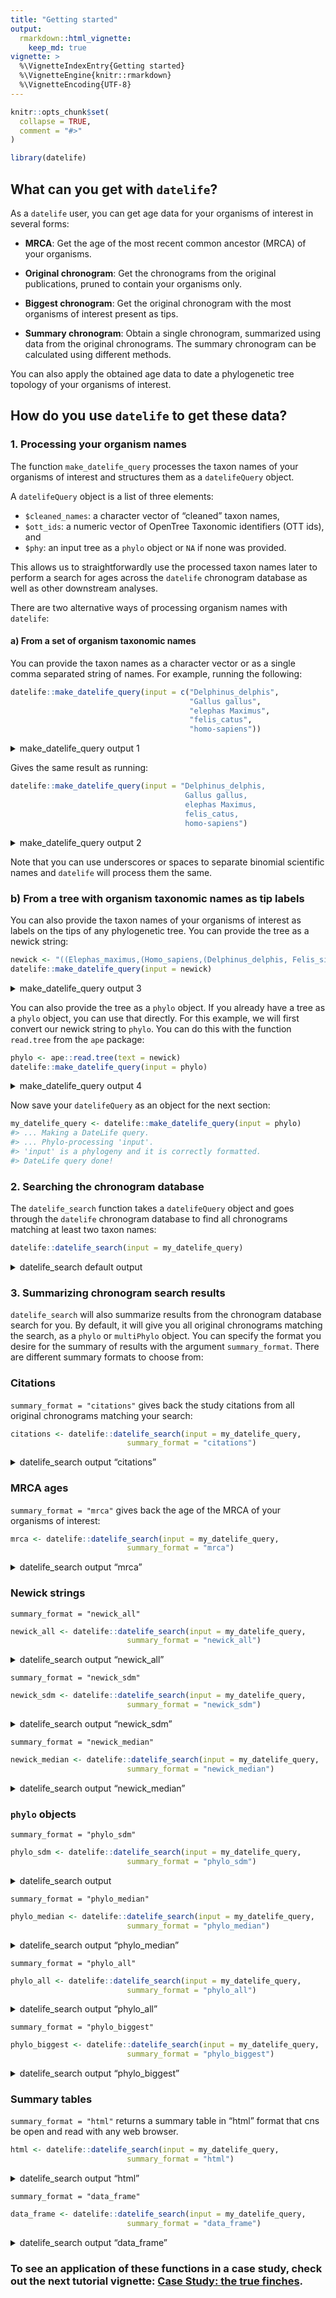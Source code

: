 ```yaml
---
title: "Getting started"
output:
  rmarkdown::html_vignette:
    keep_md: true
vignette: >
  %\VignetteIndexEntry{Getting started}
  %\VignetteEngine{knitr::rmarkdown}
  %\VignetteEncoding{UTF-8}
---
```


```r
knitr::opts_chunk$set(
  collapse = TRUE,
  comment = "#>"
)
```

```r
library(datelife)
```

## What can you get with `datelife`?

As a `datelife` user, you can get age data for your organisms of interest in several forms:

- **MRCA**: Get the age of the most recent common ancestor (MRCA) of your organisms.

- **Original chronogram**: Get the chronograms from the original publications, pruned to contain your organisms only.

- **Biggest chronogram**: Get the original chronogram with the most organisms of interest present as tips.

- **Summary chronogram**: Obtain a single chronogram, summarized using data from the original chronograms. The summary chronogram can be calculated using different methods.

You can also apply the obtained age data to date a phylogenetic tree topology of your organisms of interest.

## How do you use `datelife` to get these data?

### 1. Processing your organism names

The function `make_datelife_query` processes the taxon names of your organisms of interest and structures them as a `datelifeQuery` object.

A `datelifeQuery` object is a list of three elements:

- `$cleaned_names`: a character vector of "cleaned" taxon names,
- `$ott_ids`: a numeric vector of OpenTree Taxonomic identifiers (OTT ids), and
- `$phy`: an input tree as a `phylo` object or `NA` if none was provided.

This allows us to straightforwardly use the processed taxon names later to perform a search for ages across the `datelife` chronogram database as well as other downstream analyses.

There are two alternative ways of processing organism names with `datelife`:

#### a) From a set of organism taxonomic names
You can provide the taxon names as a character vector or as a single comma separated string of names.
For example, running the following:

```r
datelife::make_datelife_query(input = c("Delphinus_delphis",
                                        "Gallus gallus",
                                        "elephas Maximus",
                                        "felis_catus",
                                        "homo-sapiens"))
```
<details>
<summary>make_datelife_query output 1</summary>
```r
#> ... Making a DateLife query.
#> ... Phylo-processing 'input'.
#> 'input' is not a phylogeny.
#> DateLife query done!
#> $cleaned_names
#> [1] "Delphinus delphis" "Gallus gallus"     "elephas Maximus"
#> [4] "felis catus"
#>
#> $ott_ids
#> NULL
#>
#> $phy
#> [1] NA
#>
#> attr(,"class")
#> [1] "datelifeQuery"
```
</details>

Gives the same result as running:

```r
datelife::make_datelife_query(input = "Delphinus_delphis,
                                       Gallus gallus,
                                       elephas Maximus,
                                       felis_catus,
                                       homo-sapiens")
```
<details>
<summary>make_datelife_query output 2</summary>
```r
#> ... Making a DateLife query.
#> ... Phylo-processing 'input'.
#> 'input' is not a phylogeny.
#> DateLife query done!
#> $cleaned_names
#> [1] "Delphinus delphis" "Gallus gallus"     "elephas Maximus"
#> [4] "felis catus"
#>
#> $ott_ids
#> NULL
#>
#> $phy
#> [1] NA
#>
#> attr(,"class")
#> [1] "datelifeQuery"
```
</details>


Note that you can use underscores or spaces to separate binomial scientific names and `datelife` will process them the same.

### b) From a tree with organism taxonomic names as tip labels

You can also provide the taxon names of your organisms of interest as labels on the tips of any phylogenetic tree.
You can provide the tree as a newick string:

```r
newick <- "((Elephas_maximus,(Homo_sapiens,(Delphinus_delphis, Felis_silvestris))), Gallus_gallus);"
datelife::make_datelife_query(input = newick)
```
<details>
<summary>make_datelife_query output 3</summary>
```r
#> ... Making a DateLife query.
#> ... Phylo-processing 'input'.
#> 'input' is a phylogeny and it is correcly formatted.
#> DateLife query done!
#> $cleaned_names
#> [1] "Elephas maximus"   "Delphinus delphis" " Felis silvestris"
#> [4] " Gallus gallus"
#>
#> $ott_ids
#> NULL
#>
#> $phy
#>
#> Phylogenetic tree with 4 tips and 3 internal nodes.
#>
#> Tip labels:
#>   Elephas_maximus, Delphinus_delphis, _Felis_silvestris, _Gallus_gallus
#>
#> Rooted; no branch lengths.
#>
#> attr(,"class")
#> [1] "datelifeQuery"
```
</details>

You can also provide the tree as a `phylo` object. If you already have a tree as a `phylo` object, you can use that directly. For this example, we will first convert our newick string to `phylo`. You can do this with the function `read.tree` from the `ape` package:

```r
phylo <- ape::read.tree(text = newick)
datelife::make_datelife_query(input = phylo)
```
<details>
<summary>make_datelife_query output 4</summary>
```r
#> ... Making a DateLife query.
#> ... Phylo-processing 'input'.
#> 'input' is a phylogeny and it is correcly formatted.
#> DateLife query done!
#> $cleaned_names
#> [1] "Elephas maximus"   "Delphinus delphis" "Felis silvestris"
#> [4] "Gallus gallus"
#>
#> $ott_ids
#> NULL
#>
#> $phy
#>
#> Phylogenetic tree with 4 tips and 3 internal nodes.
#>
#> Tip labels:
#>   Elephas_maximus, Delphinus_delphis, Felis_silvestris, Gallus_gallus
#>
#> Rooted; no branch lengths.
#>
#> attr(,"class")
#> [1] "datelifeQuery"
```
</details>

Now save your `datelifeQuery` as an object for the next section:

```r
my_datelife_query <- datelife::make_datelife_query(input = phylo)
#> ... Making a DateLife query.
#> ... Phylo-processing 'input'.
#> 'input' is a phylogeny and it is correctly formatted.
#> DateLife query done!
```

### 2. Searching the chronogram database

The `datelife_search` function takes a `datelifeQuery` object and goes through the `datelife` chronogram database to find all chronograms matching at least two taxon names:

```r
datelife::datelife_search(input = my_datelife_query)
```
<details>
<summary>datelife_search default output</summary>
```r
#> ... Running a DateLife search.
#> ... Getting a DateLife result.
#> DateLife result obtained!
#> Source chronograms from:
#> 1: Bininda-Emonds, Olaf R. P., Marcel Cardillo, Kate E. Jones, Ross D. E. MacPhee, Robin M. D. Beck, Richard Grenyer, Samantha A. Price, Rutger A. Vos, John L. Gittleman, Andy Purvis. 2007. The delayed rise of present-day mammals. Nature 446 (7135): 507-512
#> 2: Bininda-Emonds, Olaf R. P., Marcel Cardillo, Kate E. Jones, Ross D. E. MacPhee, Robin M. D. Beck, Richard Grenyer, Samantha A. Price, Rutger A. Vos, John L. Gittleman, Andy Purvis. 2007. The delayed rise of present-day mammals. Nature 446 (7135): 507-512
#> 3: Bininda-Emonds, Olaf R. P., Marcel Cardillo, Kate E. Jones, Ross D. E. MacPhee, Robin M. D. Beck, Richard Grenyer, Samantha A. Price, Rutger A. Vos, John L. Gittleman, Andy Purvis. 2007. The delayed rise of present-day mammals. Nature 446 (7135): 507-512
#> 4: Hedges, S. Blair, Julie Marin, Michael Suleski, Madeline Paymer, Sudhir Kumar. 2015. Tree of life reveals clock-like speciation and diversification. Molecular Biology and Evolution 32 (4): 835-845
#> Input taxa presence across source chronograms:
#>               taxon chronograms
#> 1   Elephas maximus         4/4
#> 2 Delphinus delphis         4/4
#> 3  Felis silvestris         4/4
#> 4     Gallus gallus         1/4
#> Input taxa completely absent from source chronograms:
#>   taxon
#> 1  None
#> DateLife search done!
#> 4 phylogenetic trees
```
</details>

### 3. Summarizing chronogram search results

`datelife_search` will also summarize results from the chronogram database search for you.
By default, it will give you all original chronograms matching the search, as a `phylo` or `multiPhylo` object. You can specify the format you desire for the summary of results with the argument `summary_format`.
There are different summary formats to choose from:

### Citations

`summary_format = "citations"` gives back the study citations from all  original chronograms matching your search:

```r
citations <- datelife::datelife_search(input = my_datelife_query,
                          summary_format = "citations")
```
<details>
<summary>datelife_search output "citations"</summary>
```r
#> ... Running a DateLife search.
#> ... Getting a DateLife result.
#> DateLife result obtained!
#> Input taxa presence across source chronograms:
#>               taxon chronograms
#> 1   Elephas maximus         4/4
#> 2 Delphinus delphis         4/4
#> 3  Felis silvestris         4/4
#> 4     Gallus gallus         1/4
#> Input taxa completely absent from source chronograms:
#>   taxon
#> 1  None
#> DateLife search done!
#> [1] "Bininda-Emonds, Olaf R. P., Marcel Cardillo, Kate E. Jones, Ross D. E. MacPhee, Robin M. D. Beck, Richard Grenyer, Samantha A. Price, Rutger A. Vos, John L. Gittleman, Andy Purvis. 2007. The delayed rise of present-day mammals. Nature 446 (7135): 507-512"
#> [2] "Bininda-Emonds, Olaf R. P., Marcel Cardillo, Kate E. Jones, Ross D. E. MacPhee, Robin M. D. Beck, Richard Grenyer, Samantha A. Price, Rutger A. Vos, John L. Gittleman, Andy Purvis. 2007. The delayed rise of present-day mammals. Nature 446 (7135): 507-512"
#> [3] "Bininda-Emonds, Olaf R. P., Marcel Cardillo, Kate E. Jones, Ross D. E. MacPhee, Robin M. D. Beck, Richard Grenyer, Samantha A. Price, Rutger A. Vos, John L. Gittleman, Andy Purvis. 2007. The delayed rise of present-day mammals. Nature 446 (7135): 507-512"
#> [4] "Hedges, S. Blair, Julie Marin, Michael Suleski, Madeline Paymer, Sudhir Kumar. 2015. Tree of life reveals clock-like speciation and diversification. Molecular Biology and Evolution 32 (4): 835-845"
#> attr(,"datelife_result")
#> $`Bininda-Emonds, Olaf R. P., Marcel Cardillo, Kate E. Jones, Ross D. E. MacPhee, Robin M. D. Beck, Richard Grenyer, Samantha A. Price, Rutger A. Vos, John L. Gittleman, Andy Purvis. 2007. The delayed rise of present-day mammals. Nature 446 (7135): 507-512`
#>                   Elephas maximus Delphinus delphis
#> Elephas maximus               0.0             202.6
#> Delphinus delphis           202.6               0.0
#> Felis silvestris            202.6             177.0
#>                   Felis silvestris
#> Elephas maximus              202.6
#> Delphinus delphis            177.0
#> Felis silvestris               0.0
#>
#> $`Bininda-Emonds, Olaf R. P., Marcel Cardillo, Kate E. Jones, Ross D. E. MacPhee, Robin M. D. Beck, Richard Grenyer, Samantha A. Price, Rutger A. Vos, John L. Gittleman, Andy Purvis. 2007. The delayed rise of present-day mammals. Nature 446 (7135): 507-512`
#>                   Elephas maximus Felis silvestris
#> Elephas maximus               0.0            192.2
#> Felis silvestris            192.2              0.0
#> Delphinus delphis           192.2            173.6
#>                   Delphinus delphis
#> Elephas maximus               192.2
#> Felis silvestris              173.6
#> Delphinus delphis               0.0
#>
#> $`Bininda-Emonds, Olaf R. P., Marcel Cardillo, Kate E. Jones, Ross D. E. MacPhee, Robin M. D. Beck, Richard Grenyer, Samantha A. Price, Rutger A. Vos, John L. Gittleman, Andy Purvis. 2007. The delayed rise of present-day mammals. Nature 446 (7135): 507-512`
#>                   Delphinus delphis Felis silvestris
#> Delphinus delphis               0.0            179.6
#> Felis silvestris              179.6              0.0
#> Elephas maximus               221.6            221.6
#>                   Elephas maximus
#> Delphinus delphis           221.6
#> Felis silvestris            221.6
#> Elephas maximus               0.0
#>
#> $`Hedges, S. Blair, Julie Marin, Michael Suleski, Madeline Paymer, Sudhir Kumar. 2015. Tree of life reveals clock-like speciation and diversification. Molecular Biology and Evolution 32 (4): 835-845`
#>                   Felis silvestris Delphinus delphis
#> Felis silvestris            0.0000          156.7850
#> Delphinus delphis         156.7850            0.0000
#> Elephas maximus           210.0193          210.0193
#> Gallus gallus             641.0476          641.0476
#>                   Elephas maximus Gallus gallus
#> Felis silvestris         210.0193      641.0476
#> Delphinus delphis        210.0193      641.0476
#> Elephas maximus            0.0000      641.0476
#> Gallus gallus            641.0476        0.0000
#>
#> attr(,"class")
#> [1] "datelifeResult"
#> attr(,"datelife_query")
#> $cleaned_names
#> [1] "Elephas maximus"   "Delphinus delphis" "Felis silvestris"
#> [4] "Gallus gallus"
#>
#> $ott_ids
#> NULL
#>
#> $phy
#>
#> Phylogenetic tree with 4 tips and 3 internal nodes.
#>
#> Tip labels:
#>   Elephas_maximus, Delphinus_delphis, Felis_silvestris, Gallus_gallus
#>
#> Rooted; no branch lengths.
#>
#> attr(,"class")
#> [1] "datelifeQuery"
```
</details>

### MRCA ages

`summary_format = "mrca"` gives back the age of the MRCA of your organisms of interest:

```r
mrca <- datelife::datelife_search(input = my_datelife_query,
                          summary_format = "mrca")
```
<details>
<summary>datelife_search output "mrca"</summary>
```r
#> ... Running a DateLife search.
#> ... Getting a DateLife result.
#> DateLife result obtained!
#> Source chronograms from:
#> 1: Bininda-Emonds, Olaf R. P., Marcel Cardillo, Kate E. Jones, Ross D. E. MacPhee, Robin M. D. Beck, Richard Grenyer, Samantha A. Price, Rutger A. Vos, John L. Gittleman, Andy Purvis. 2007. The delayed rise of present-day mammals. Nature 446 (7135): 507-512
#> 2: Bininda-Emonds, Olaf R. P., Marcel Cardillo, Kate E. Jones, Ross D. E. MacPhee, Robin M. D. Beck, Richard Grenyer, Samantha A. Price, Rutger A. Vos, John L. Gittleman, Andy Purvis. 2007. The delayed rise of present-day mammals. Nature 446 (7135): 507-512
#> 3: Bininda-Emonds, Olaf R. P., Marcel Cardillo, Kate E. Jones, Ross D. E. MacPhee, Robin M. D. Beck, Richard Grenyer, Samantha A. Price, Rutger A. Vos, John L. Gittleman, Andy Purvis. 2007. The delayed rise of present-day mammals. Nature 446 (7135): 507-512
#> 4: Hedges, S. Blair, Julie Marin, Michael Suleski, Madeline Paymer, Sudhir Kumar. 2015. Tree of life reveals clock-like speciation and diversification. Molecular Biology and Evolution 32 (4): 835-845
#> Input taxa presence across source chronograms:
#>               taxon chronograms
#> 1   Elephas maximus         4/4
#> 2 Delphinus delphis         4/4
#> 3  Felis silvestris         4/4
#> 4     Gallus gallus         1/4
#> Input taxa completely absent from source chronograms:
#>   taxon
#> 1  None
#> DateLife search done!
#> Bininda-Emonds, Olaf R. P., Marcel Cardillo, Kate E. Jones, Ross D. E. MacPhee, Robin M. D. Beck, Richard Grenyer, Samantha A. Price, Rutger A. Vos, John L. Gittleman, Andy Purvis. 2007. The delayed rise of present-day mammals. Nature 446 (7135): 507-512
#>                                                                                                                                                                                                                                                       101.3000
#> Bininda-Emonds, Olaf R. P., Marcel Cardillo, Kate E. Jones, Ross D. E. MacPhee, Robin M. D. Beck, Richard Grenyer, Samantha A. Price, Rutger A. Vos, John L. Gittleman, Andy Purvis. 2007. The delayed rise of present-day mammals. Nature 446 (7135): 507-512
#>                                                                                                                                                                                                                                                        96.1000
#> Bininda-Emonds, Olaf R. P., Marcel Cardillo, Kate E. Jones, Ross D. E. MacPhee, Robin M. D. Beck, Richard Grenyer, Samantha A. Price, Rutger A. Vos, John L. Gittleman, Andy Purvis. 2007. The delayed rise of present-day mammals. Nature 446 (7135): 507-512
#>                                                                                                                                                                                                                                                       110.8000
#>                                                           Hedges, S. Blair, Julie Marin, Michael Suleski, Madeline Paymer, Sudhir Kumar. 2015. Tree of life reveals clock-like speciation and diversification. Molecular Biology and Evolution 32 (4): 835-845
#>                                                                                                                                                                                                                                                       320.5238
#> attr(,"datelife_result")
#> $`Bininda-Emonds, Olaf R. P., Marcel Cardillo, Kate E. Jones, Ross D. E. MacPhee, Robin M. D. Beck, Richard Grenyer, Samantha A. Price, Rutger A. Vos, John L. Gittleman, Andy Purvis. 2007. The delayed rise of present-day mammals. Nature 446 (7135): 507-512`
#>                   Elephas maximus Delphinus delphis
#> Elephas maximus               0.0             202.6
#> Delphinus delphis           202.6               0.0
#> Felis silvestris            202.6             177.0
#>                   Felis silvestris
#> Elephas maximus              202.6
#> Delphinus delphis            177.0
#> Felis silvestris               0.0
#>
#> $`Bininda-Emonds, Olaf R. P., Marcel Cardillo, Kate E. Jones, Ross D. E. MacPhee, Robin M. D. Beck, Richard Grenyer, Samantha A. Price, Rutger A. Vos, John L. Gittleman, Andy Purvis. 2007. The delayed rise of present-day mammals. Nature 446 (7135): 507-512`
#>                   Elephas maximus Felis silvestris
#> Elephas maximus               0.0            192.2
#> Felis silvestris            192.2              0.0
#> Delphinus delphis           192.2            173.6
#>                   Delphinus delphis
#> Elephas maximus               192.2
#> Felis silvestris              173.6
#> Delphinus delphis               0.0
#>
#> $`Bininda-Emonds, Olaf R. P., Marcel Cardillo, Kate E. Jones, Ross D. E. MacPhee, Robin M. D. Beck, Richard Grenyer, Samantha A. Price, Rutger A. Vos, John L. Gittleman, Andy Purvis. 2007. The delayed rise of present-day mammals. Nature 446 (7135): 507-512`
#>                   Delphinus delphis Felis silvestris
#> Delphinus delphis               0.0            179.6
#> Felis silvestris              179.6              0.0
#> Elephas maximus               221.6            221.6
#>                   Elephas maximus
#> Delphinus delphis           221.6
#> Felis silvestris            221.6
#> Elephas maximus               0.0
#>
#> $`Hedges, S. Blair, Julie Marin, Michael Suleski, Madeline Paymer, Sudhir Kumar. 2015. Tree of life reveals clock-like speciation and diversification. Molecular Biology and Evolution 32 (4): 835-845`
#>                   Felis silvestris Delphinus delphis
#> Felis silvestris            0.0000          156.7850
#> Delphinus delphis         156.7850            0.0000
#> Elephas maximus           210.0193          210.0193
#> Gallus gallus             641.0476          641.0476
#>                   Elephas maximus Gallus gallus
#> Felis silvestris         210.0193      641.0476
#> Delphinus delphis        210.0193      641.0476
#> Elephas maximus            0.0000      641.0476
#> Gallus gallus            641.0476        0.0000
#>
#> attr(,"class")
#> [1] "datelifeResult"
#> attr(,"datelife_query")
#> $cleaned_names
#> [1] "Elephas maximus"   "Delphinus delphis" "Felis silvestris"
#> [4] "Gallus gallus"
#>
#> $ott_ids
#> NULL
#>
#> $phy
#>
#> Phylogenetic tree with 4 tips and 3 internal nodes.
#>
#> Tip labels:
#>   Elephas_maximus, Delphinus_delphis, Felis_silvestris, Gallus_gallus
#>
#> Rooted; no branch lengths.
#>
#> attr(,"class")
#> [1] "datelifeQuery"
```
</details>

### Newick strings

`summary_format = "newick_all"`

```r
newick_all <- datelife::datelife_search(input = my_datelife_query,
                          summary_format = "newick_all")
```
<details>
<summary>datelife_search output "newick_all"</summary>
```r
#> ... Running a DateLife search.
#> ... Getting a DateLife result.
#> DateLife result obtained!
#> Source chronograms from:
#> 1: Bininda-Emonds, Olaf R. P., Marcel Cardillo, Kate E. Jones, Ross D. E. MacPhee, Robin M. D. Beck, Richard Grenyer, Samantha A. Price, Rutger A. Vos, John L. Gittleman, Andy Purvis. 2007. The delayed rise of present-day mammals. Nature 446 (7135): 507-512
#> 2: Bininda-Emonds, Olaf R. P., Marcel Cardillo, Kate E. Jones, Ross D. E. MacPhee, Robin M. D. Beck, Richard Grenyer, Samantha A. Price, Rutger A. Vos, John L. Gittleman, Andy Purvis. 2007. The delayed rise of present-day mammals. Nature 446 (7135): 507-512
#> 3: Bininda-Emonds, Olaf R. P., Marcel Cardillo, Kate E. Jones, Ross D. E. MacPhee, Robin M. D. Beck, Richard Grenyer, Samantha A. Price, Rutger A. Vos, John L. Gittleman, Andy Purvis. 2007. The delayed rise of present-day mammals. Nature 446 (7135): 507-512
#> 4: Hedges, S. Blair, Julie Marin, Michael Suleski, Madeline Paymer, Sudhir Kumar. 2015. Tree of life reveals clock-like speciation and diversification. Molecular Biology and Evolution 32 (4): 835-845
#> Input taxa presence across source chronograms:
#>               taxon chronograms
#> 1   Elephas maximus         4/4
#> 2 Delphinus delphis         4/4
#> 3  Felis silvestris         4/4
#> 4     Gallus gallus         1/4
#> Input taxa completely absent from source chronograms:
#>   taxon
#> 1  None
#> DateLife search done!
#> Bininda-Emonds, Olaf R. P., Marcel Cardillo, Kate E. Jones, Ross D. E. MacPhee, Robin M. D. Beck, Richard Grenyer, Samantha A. Price, Rutger A. Vos, John L. Gittleman, Andy Purvis. 2007. The delayed rise of present-day mammals. Nature 446 (7135): 507-512
#>                                                                                                                                                                                 "((Felis_silvestris:88.5,Delphinus_delphis:88.5):12.8,Elephas_maximus:101.3);"
#> Bininda-Emonds, Olaf R. P., Marcel Cardillo, Kate E. Jones, Ross D. E. MacPhee, Robin M. D. Beck, Richard Grenyer, Samantha A. Price, Rutger A. Vos, John L. Gittleman, Andy Purvis. 2007. The delayed rise of present-day mammals. Nature 446 (7135): 507-512
#>                                                                                                                                                                                   "((Delphinus_delphis:86.8,Felis_silvestris:86.8):9.3,Elephas_maximus:96.1);"
#> Bininda-Emonds, Olaf R. P., Marcel Cardillo, Kate E. Jones, Ross D. E. MacPhee, Robin M. D. Beck, Richard Grenyer, Samantha A. Price, Rutger A. Vos, John L. Gittleman, Andy Purvis. 2007. The delayed rise of present-day mammals. Nature 446 (7135): 507-512
#>                                                                                                                                                                                   "((Felis_silvestris:89.8,Delphinus_delphis:89.8):21,Elephas_maximus:110.8);"
#>                                                           Hedges, S. Blair, Julie Marin, Michael Suleski, Madeline Paymer, Sudhir Kumar. 2015. Tree of life reveals clock-like speciation and diversification. Molecular Biology and Evolution 32 (4): 835-845
#>                                                                                                                     "((Elephas_maximus:105.009658,(Felis_silvestris:78.392518,Delphinus_delphis:78.392517):26.617141):215.5141645,Gallus_gallus:320.5238235);"
#> attr(,"datelife_result")
#> $`Bininda-Emonds, Olaf R. P., Marcel Cardillo, Kate E. Jones, Ross D. E. MacPhee, Robin M. D. Beck, Richard Grenyer, Samantha A. Price, Rutger A. Vos, John L. Gittleman, Andy Purvis. 2007. The delayed rise of present-day mammals. Nature 446 (7135): 507-512`
#>                   Elephas maximus Delphinus delphis
#> Elephas maximus               0.0             202.6
#> Delphinus delphis           202.6               0.0
#> Felis silvestris            202.6             177.0
#>                   Felis silvestris
#> Elephas maximus              202.6
#> Delphinus delphis            177.0
#> Felis silvestris               0.0
#>
#> $`Bininda-Emonds, Olaf R. P., Marcel Cardillo, Kate E. Jones, Ross D. E. MacPhee, Robin M. D. Beck, Richard Grenyer, Samantha A. Price, Rutger A. Vos, John L. Gittleman, Andy Purvis. 2007. The delayed rise of present-day mammals. Nature 446 (7135): 507-512`
#>                   Elephas maximus Felis silvestris
#> Elephas maximus               0.0            192.2
#> Felis silvestris            192.2              0.0
#> Delphinus delphis           192.2            173.6
#>                   Delphinus delphis
#> Elephas maximus               192.2
#> Felis silvestris              173.6
#> Delphinus delphis               0.0
#>
#> $`Bininda-Emonds, Olaf R. P., Marcel Cardillo, Kate E. Jones, Ross D. E. MacPhee, Robin M. D. Beck, Richard Grenyer, Samantha A. Price, Rutger A. Vos, John L. Gittleman, Andy Purvis. 2007. The delayed rise of present-day mammals. Nature 446 (7135): 507-512`
#>                   Delphinus delphis Felis silvestris
#> Delphinus delphis               0.0            179.6
#> Felis silvestris              179.6              0.0
#> Elephas maximus               221.6            221.6
#>                   Elephas maximus
#> Delphinus delphis           221.6
#> Felis silvestris            221.6
#> Elephas maximus               0.0
#>
#> $`Hedges, S. Blair, Julie Marin, Michael Suleski, Madeline Paymer, Sudhir Kumar. 2015. Tree of life reveals clock-like speciation and diversification. Molecular Biology and Evolution 32 (4): 835-845`
#>                   Felis silvestris Delphinus delphis
#> Felis silvestris            0.0000          156.7850
#> Delphinus delphis         156.7850            0.0000
#> Elephas maximus           210.0193          210.0193
#> Gallus gallus             641.0476          641.0476
#>                   Elephas maximus Gallus gallus
#> Felis silvestris         210.0193      641.0476
#> Delphinus delphis        210.0193      641.0476
#> Elephas maximus            0.0000      641.0476
#> Gallus gallus            641.0476        0.0000
#>
#> attr(,"class")
#> [1] "datelifeResult"
#> attr(,"datelife_query")
#> $cleaned_names
#> [1] "Elephas maximus"   "Delphinus delphis" "Felis silvestris"
#> [4] "Gallus gallus"
#>
#> $ott_ids
#> NULL
#>
#> $phy
#>
#> Phylogenetic tree with 4 tips and 3 internal nodes.
#>
#> Tip labels:
#>   Elephas_maximus, Delphinus_delphis, Felis_silvestris, Gallus_gallus
#>
#> Rooted; no branch lengths.
#>
#> attr(,"class")
#> [1] "datelifeQuery"
```
</details>

`summary_format = "newick_sdm"`

```r
newick_sdm <- datelife::datelife_search(input = my_datelife_query,
                          summary_format = "newick_sdm")
```
<details>
<summary>datelife_search output "newick_sdm"</summary>
```r

```
</details>

`summary_format = "newick_median"`

```r
newick_median <- datelife::datelife_search(input = my_datelife_query,
                          summary_format = "newick_median")
```
<details>
<summary>datelife_search output "newick_median"</summary>
```r
#> ... Running a DateLife search.
#> ... Getting a DateLife result.
#> DateLife result obtained!
#> Trying with overlap = 2
#> Registered S3 method overwritten by 'compare':
#>   method           from
#>   print.comparison testthat
#> Success!
#> ... Calculating a median summary chronogram.
#> Source chronograms from:
#> 1: Bininda-Emonds, Olaf R. P., Marcel Cardillo, Kate E. Jones, Ross D. E. MacPhee, Robin M. D. Beck, Richard Grenyer, Samantha A. Price, Rutger A. Vos, John L. Gittleman, Andy Purvis. 2007. The delayed rise of present-day mammals. Nature 446 (7135): 507-512
#> 2: Bininda-Emonds, Olaf R. P., Marcel Cardillo, Kate E. Jones, Ross D. E. MacPhee, Robin M. D. Beck, Richard Grenyer, Samantha A. Price, Rutger A. Vos, John L. Gittleman, Andy Purvis. 2007. The delayed rise of present-day mammals. Nature 446 (7135): 507-512
#> 3: Bininda-Emonds, Olaf R. P., Marcel Cardillo, Kate E. Jones, Ross D. E. MacPhee, Robin M. D. Beck, Richard Grenyer, Samantha A. Price, Rutger A. Vos, John L. Gittleman, Andy Purvis. 2007. The delayed rise of present-day mammals. Nature 446 (7135): 507-512
#> 4: Hedges, S. Blair, Julie Marin, Michael Suleski, Madeline Paymer, Sudhir Kumar. 2015. Tree of life reveals clock-like speciation and diversification. Molecular Biology and Evolution 32 (4): 835-845
#> Input taxa presence across source chronograms:
#>               taxon chronograms
#> 1   Elephas maximus         4/4
#> 2 Delphinus delphis         4/4
#> 3  Felis silvestris         4/4
#> 4     Gallus gallus         1/4
#> Input taxa completely absent from source chronograms:
#>   taxon
#> 1  None
#> DateLife search done!
#> [1] "((Elephas_maximus:103.154831,(Delphinus_delphis:87.650002,Felis_silvestris:87.650002)n3:15.504829)n2:217.369003,Gallus_gallus:320.523834)n1:1;"
#> attr(,"datelife_result")
#> $`Bininda-Emonds, Olaf R. P., Marcel Cardillo, Kate E. Jones, Ross D. E. MacPhee, Robin M. D. Beck, Richard Grenyer, Samantha A. Price, Rutger A. Vos, John L. Gittleman, Andy Purvis. 2007. The delayed rise of present-day mammals. Nature 446 (7135): 507-512`
#>                   Elephas maximus Delphinus delphis
#> Elephas maximus               0.0             202.6
#> Delphinus delphis           202.6               0.0
#> Felis silvestris            202.6             177.0
#>                   Felis silvestris
#> Elephas maximus              202.6
#> Delphinus delphis            177.0
#> Felis silvestris               0.0
#>
#> $`Bininda-Emonds, Olaf R. P., Marcel Cardillo, Kate E. Jones, Ross D. E. MacPhee, Robin M. D. Beck, Richard Grenyer, Samantha A. Price, Rutger A. Vos, John L. Gittleman, Andy Purvis. 2007. The delayed rise of present-day mammals. Nature 446 (7135): 507-512`
#>                   Elephas maximus Felis silvestris
#> Elephas maximus               0.0            192.2
#> Felis silvestris            192.2              0.0
#> Delphinus delphis           192.2            173.6
#>                   Delphinus delphis
#> Elephas maximus               192.2
#> Felis silvestris              173.6
#> Delphinus delphis               0.0
#>
#> $`Bininda-Emonds, Olaf R. P., Marcel Cardillo, Kate E. Jones, Ross D. E. MacPhee, Robin M. D. Beck, Richard Grenyer, Samantha A. Price, Rutger A. Vos, John L. Gittleman, Andy Purvis. 2007. The delayed rise of present-day mammals. Nature 446 (7135): 507-512`
#>                   Delphinus delphis Felis silvestris
#> Delphinus delphis               0.0            179.6
#> Felis silvestris              179.6              0.0
#> Elephas maximus               221.6            221.6
#>                   Elephas maximus
#> Delphinus delphis           221.6
#> Felis silvestris            221.6
#> Elephas maximus               0.0
#>
#> $`Hedges, S. Blair, Julie Marin, Michael Suleski, Madeline Paymer, Sudhir Kumar. 2015. Tree of life reveals clock-like speciation and diversification. Molecular Biology and Evolution 32 (4): 835-845`
#>                   Felis silvestris Delphinus delphis
#> Felis silvestris            0.0000          156.7850
#> Delphinus delphis         156.7850            0.0000
#> Elephas maximus           210.0193          210.0193
#> Gallus gallus             641.0476          641.0476
#>                   Elephas maximus Gallus gallus
#> Felis silvestris         210.0193      641.0476
#> Delphinus delphis        210.0193      641.0476
#> Elephas maximus            0.0000      641.0476
#> Gallus gallus            641.0476        0.0000
#>
#> attr(,"class")
#> [1] "datelifeResult"
#> attr(,"datelife_query")
#> $cleaned_names
#> [1] "Elephas maximus"   "Delphinus delphis" "Felis silvestris"
#> [4] "Gallus gallus"
#>
#> $ott_ids
#> NULL
#>
#> $phy
#>
#> Phylogenetic tree with 4 tips and 3 internal nodes.
#>
#> Tip labels:
#>   Elephas_maximus, Delphinus_delphis, Felis_silvestris, Gallus_gallus
#>
#> Rooted; no branch lengths.
#>
#> attr(,"class")
#> [1] "datelifeQuery"
```
</details>

### `phylo` objects

`summary_format = "phylo_sdm"`

```r
phylo_sdm <- datelife::datelife_search(input = my_datelife_query,
                          summary_format = "phylo_sdm")
```
<details>
<summary>datelife_search output </summary>
```r

```
</details>

`summary_format = "phylo_median"`

```r
phylo_median <- datelife::datelife_search(input = my_datelife_query,
                          summary_format = "phylo_median")
```
<details>
<summary>datelife_search output "phylo_median"</summary>
```r
#> ... Running a DateLife search.
#> ... Getting a DateLife result.
#> DateLife result obtained!
#> Trying with overlap = 2
#> Success!
#> ... Calculating a median summary chronogram.
#> Source chronograms from:
#> 1: Bininda-Emonds, Olaf R. P., Marcel Cardillo, Kate E. Jones, Ross D. E. MacPhee, Robin M. D. Beck, Richard Grenyer, Samantha A. Price, Rutger A. Vos, John L. Gittleman, Andy Purvis. 2007. The delayed rise of present-day mammals. Nature 446 (7135): 507-512
#> 2: Bininda-Emonds, Olaf R. P., Marcel Cardillo, Kate E. Jones, Ross D. E. MacPhee, Robin M. D. Beck, Richard Grenyer, Samantha A. Price, Rutger A. Vos, John L. Gittleman, Andy Purvis. 2007. The delayed rise of present-day mammals. Nature 446 (7135): 507-512
#> 3: Bininda-Emonds, Olaf R. P., Marcel Cardillo, Kate E. Jones, Ross D. E. MacPhee, Robin M. D. Beck, Richard Grenyer, Samantha A. Price, Rutger A. Vos, John L. Gittleman, Andy Purvis. 2007. The delayed rise of present-day mammals. Nature 446 (7135): 507-512
#> 4: Hedges, S. Blair, Julie Marin, Michael Suleski, Madeline Paymer, Sudhir Kumar. 2015. Tree of life reveals clock-like speciation and diversification. Molecular Biology and Evolution 32 (4): 835-845
#> Input taxa presence across source chronograms:
#>               taxon chronograms
#> 1   Elephas maximus         4/4
#> 2 Delphinus delphis         4/4
#> 3  Felis silvestris         4/4
#> 4     Gallus gallus         1/4
#> Input taxa completely absent from source chronograms:
#>   taxon
#> 1  None
#> DateLife search done!
#>
#> Phylogenetic tree with 4 tips and 3 internal nodes.
#>
#> Tip labels:
#>   Elephas_maximus, Delphinus_delphis, Felis_silvestris, Gallus_gallus
#> Node labels:
#>   n1, n2, n3
#>
#> Rooted; includes branch lengths.
```
</details>

`summary_format = "phylo_all"`

```r
phylo_all <- datelife::datelife_search(input = my_datelife_query,
                          summary_format = "phylo_all")
```
<details>
<summary>datelife_search output "phylo_all"</summary>
```r
#> ... Running a DateLife search.
#> ... Getting a DateLife result.
#> DateLife result obtained!
#> Source chronograms from:
#> 1: Bininda-Emonds, Olaf R. P., Marcel Cardillo, Kate E. Jones, Ross D. E. MacPhee, Robin M. D. Beck, Richard Grenyer, Samantha A. Price, Rutger A. Vos, John L. Gittleman, Andy Purvis. 2007. The delayed rise of present-day mammals. Nature 446 (7135): 507-512
#> 2: Bininda-Emonds, Olaf R. P., Marcel Cardillo, Kate E. Jones, Ross D. E. MacPhee, Robin M. D. Beck, Richard Grenyer, Samantha A. Price, Rutger A. Vos, John L. Gittleman, Andy Purvis. 2007. The delayed rise of present-day mammals. Nature 446 (7135): 507-512
#> 3: Bininda-Emonds, Olaf R. P., Marcel Cardillo, Kate E. Jones, Ross D. E. MacPhee, Robin M. D. Beck, Richard Grenyer, Samantha A. Price, Rutger A. Vos, John L. Gittleman, Andy Purvis. 2007. The delayed rise of present-day mammals. Nature 446 (7135): 507-512
#> 4: Hedges, S. Blair, Julie Marin, Michael Suleski, Madeline Paymer, Sudhir Kumar. 2015. Tree of life reveals clock-like speciation and diversification. Molecular Biology and Evolution 32 (4): 835-845
#> Input taxa presence across source chronograms:
#>               taxon chronograms
#> 1   Elephas maximus         4/4
#> 2 Delphinus delphis         4/4
#> 3  Felis silvestris         4/4
#> 4     Gallus gallus         1/4
#> Input taxa completely absent from source chronograms:
#>   taxon
#> 1  None
#> DateLife search done!
#> 4 phylogenetic trees
```
</details>

`summary_format = "phylo_biggest"`

```r
phylo_biggest <- datelife::datelife_search(input = my_datelife_query,
                          summary_format = "phylo_biggest")
```
<details>
<summary>datelife_search output "phylo_biggest"</summary>
```r
#> ... Running a DateLife search.
#> ... Getting a DateLife result.
#> DateLife result obtained!
#> Source chronograms from:
#> 1: Bininda-Emonds, Olaf R. P., Marcel Cardillo, Kate E. Jones, Ross D. E. MacPhee, Robin M. D. Beck, Richard Grenyer, Samantha A. Price, Rutger A. Vos, John L. Gittleman, Andy Purvis. 2007. The delayed rise of present-day mammals. Nature 446 (7135): 507-512
#> 2: Bininda-Emonds, Olaf R. P., Marcel Cardillo, Kate E. Jones, Ross D. E. MacPhee, Robin M. D. Beck, Richard Grenyer, Samantha A. Price, Rutger A. Vos, John L. Gittleman, Andy Purvis. 2007. The delayed rise of present-day mammals. Nature 446 (7135): 507-512
#> 3: Bininda-Emonds, Olaf R. P., Marcel Cardillo, Kate E. Jones, Ross D. E. MacPhee, Robin M. D. Beck, Richard Grenyer, Samantha A. Price, Rutger A. Vos, John L. Gittleman, Andy Purvis. 2007. The delayed rise of present-day mammals. Nature 446 (7135): 507-512
#> 4: Hedges, S. Blair, Julie Marin, Michael Suleski, Madeline Paymer, Sudhir Kumar. 2015. Tree of life reveals clock-like speciation and diversification. Molecular Biology and Evolution 32 (4): 835-845
#> Input taxa presence across source chronograms:
#>               taxon chronograms
#> 1   Elephas maximus         4/4
#> 2 Delphinus delphis         4/4
#> 3  Felis silvestris         4/4
#> 4     Gallus gallus         1/4
#> Input taxa completely absent from source chronograms:
#>   taxon
#> 1  None
#> DateLife search done!
#>
#> Phylogenetic tree with 4 tips and 3 internal nodes.
#>
#> Tip labels:
#>   Gallus_gallus, Felis_silvestris, Delphinus_delphis, Elephas_maximus
#>
#> Rooted; includes branch lengths.
```
</details>

### Summary tables

`summary_format = "html"` returns a summary table in "html" format that cns be open and read with any web browser.

```r
html <- datelife::datelife_search(input = my_datelife_query,
                          summary_format = "html")
```
<details>
<summary>datelife_search output "html"</summary>
```r
#> ... Running a DateLife search.
#> ... Getting a DateLife result.
#> DateLife result obtained!
#> Input taxa presence across source chronograms:
#>               taxon chronograms
#> 1   Elephas maximus         4/4
#> 2 Delphinus delphis         4/4
#> 3  Felis silvestris         4/4
#> 4     Gallus gallus         1/4
#> Input taxa completely absent from source chronograms:
#>   taxon
#> 1  None
#> DateLife search done!
#> [1] "<table border='1'><tr><th>MRCA Age (MY)</th><th>Ntax</th><th>Citation</th><th>Newick</th></tr><tr><td>101.3</td><td>3</td><td>Bininda-Emonds, Olaf R. P., Marcel Cardillo, Kate E. Jones, Ross D. E. MacPhee, Robin M. D. Beck, Richard Grenyer, Samantha A. Price, Rutger A. Vos, John L. Gittleman, Andy Purvis. 2007. The delayed rise of present-day mammals. Nature 446 (7135): 507-512</td><td>((Felis_silvestris:88.5,Delphinus_delphis:88.5):12.8,Elephas_maximus:101.3);</td></tr><tr><td>96.1</td><td>3</td><td>Bininda-Emonds, Olaf R. P., Marcel Cardillo, Kate E. Jones, Ross D. E. MacPhee, Robin M. D. Beck, Richard Grenyer, Samantha A. Price, Rutger A. Vos, John L. Gittleman, Andy Purvis. 2007. The delayed rise of present-day mammals. Nature 446 (7135): 507-512</td><td>((Delphinus_delphis:86.8,Felis_silvestris:86.8):9.3,Elephas_maximus:96.1);</td></tr><tr><td>110.8</td><td>3</td><td>Bininda-Emonds, Olaf R. P., Marcel Cardillo, Kate E. Jones, Ross D. E. MacPhee, Robin M. D. Beck, Richard Grenyer, Samantha A. Price, Rutger A. Vos, John L. Gittleman, Andy Purvis. 2007. The delayed rise of present-day mammals. Nature 446 (7135): 507-512</td><td>((Felis_silvestris:89.8,Delphinus_delphis:89.8):21,Elephas_maximus:110.8);</td></tr><tr><td>320.5238235</td><td>4</td><td>Hedges, S. Blair, Julie Marin, Michael Suleski, Madeline Paymer, Sudhir Kumar. 2015. Tree of life reveals clock-like speciation and diversification. Molecular Biology and Evolution 32 (4): 835-845</td><td>((Elephas_maximus:105.009658,(Felis_silvestris:78.392518,Delphinus_delphis:78.392517):26.617141):215.5141645,Gallus_gallus:320.5238235);</td></tr></table>"
#> attr(,"datelife_result")
#> $`Bininda-Emonds, Olaf R. P., Marcel Cardillo, Kate E. Jones, Ross D. E. MacPhee, Robin M. D. Beck, Richard Grenyer, Samantha A. Price, Rutger A. Vos, John L. Gittleman, Andy Purvis. 2007. The delayed rise of present-day mammals. Nature 446 (7135): 507-512`
#>                   Elephas maximus Delphinus delphis
#> Elephas maximus               0.0             202.6
#> Delphinus delphis           202.6               0.0
#> Felis silvestris            202.6             177.0
#>                   Felis silvestris
#> Elephas maximus              202.6
#> Delphinus delphis            177.0
#> Felis silvestris               0.0
#>
#> $`Bininda-Emonds, Olaf R. P., Marcel Cardillo, Kate E. Jones, Ross D. E. MacPhee, Robin M. D. Beck, Richard Grenyer, Samantha A. Price, Rutger A. Vos, John L. Gittleman, Andy Purvis. 2007. The delayed rise of present-day mammals. Nature 446 (7135): 507-512`
#>                   Elephas maximus Felis silvestris
#> Elephas maximus               0.0            192.2
#> Felis silvestris            192.2              0.0
#> Delphinus delphis           192.2            173.6
#>                   Delphinus delphis
#> Elephas maximus               192.2
#> Felis silvestris              173.6
#> Delphinus delphis               0.0
#>
#> $`Bininda-Emonds, Olaf R. P., Marcel Cardillo, Kate E. Jones, Ross D. E. MacPhee, Robin M. D. Beck, Richard Grenyer, Samantha A. Price, Rutger A. Vos, John L. Gittleman, Andy Purvis. 2007. The delayed rise of present-day mammals. Nature 446 (7135): 507-512`
#>                   Delphinus delphis Felis silvestris
#> Delphinus delphis               0.0            179.6
#> Felis silvestris              179.6              0.0
#> Elephas maximus               221.6            221.6
#>                   Elephas maximus
#> Delphinus delphis           221.6
#> Felis silvestris            221.6
#> Elephas maximus               0.0
#>
#> $`Hedges, S. Blair, Julie Marin, Michael Suleski, Madeline Paymer, Sudhir Kumar. 2015. Tree of life reveals clock-like speciation and diversification. Molecular Biology and Evolution 32 (4): 835-845`
#>                   Felis silvestris Delphinus delphis
#> Felis silvestris            0.0000          156.7850
#> Delphinus delphis         156.7850            0.0000
#> Elephas maximus           210.0193          210.0193
#> Gallus gallus             641.0476          641.0476
#>                   Elephas maximus Gallus gallus
#> Felis silvestris         210.0193      641.0476
#> Delphinus delphis        210.0193      641.0476
#> Elephas maximus            0.0000      641.0476
#> Gallus gallus            641.0476        0.0000
#>
#> attr(,"class")
#> [1] "datelifeResult"
#> attr(,"datelife_query")
#> $cleaned_names
#> [1] "Elephas maximus"   "Delphinus delphis" "Felis silvestris"
#> [4] "Gallus gallus"
#>
#> $ott_ids
#> NULL
#>
#> $phy
#>
#> Phylogenetic tree with 4 tips and 3 internal nodes.
#>
#> Tip labels:
#>   Elephas_maximus, Delphinus_delphis, Felis_silvestris, Gallus_gallus
#>
#> Rooted; no branch lengths.
#>
#> attr(,"class")
#> [1] "datelifeQuery"
```
</details>

`summary_format = "data_frame"`

```r
data_frame <- datelife::datelife_search(input = my_datelife_query,
                          summary_format = "data_frame")
```
<details>
<summary>datelife_search output "data_frame"</summary>
```r
#> ... Running a DateLife search.
#> ... Getting a DateLife result.
#> DateLife result obtained!
#> Input taxa presence across source chronograms:
#>               taxon chronograms
#> 1   Elephas maximus         4/4
#> 2 Delphinus delphis         4/4
#> 3  Felis silvestris         4/4
#> 4     Gallus gallus         1/4
#> Input taxa completely absent from source chronograms:
#>   taxon
#> 1  None
#> DateLife search done!
#>        Age Ntax
#> 1 101.3000    3
#> 2  96.1000    3
#> 3 110.8000    3
#> 4 320.5238    4
#>                                                                                                                                                                                                                                                         Citation
#> 1 Bininda-Emonds, Olaf R. P., Marcel Cardillo, Kate E. Jones, Ross D. E. MacPhee, Robin M. D. Beck, Richard Grenyer, Samantha A. Price, Rutger A. Vos, John L. Gittleman, Andy Purvis. 2007. The delayed rise of present-day mammals. Nature 446 (7135): 507-512
#> 2 Bininda-Emonds, Olaf R. P., Marcel Cardillo, Kate E. Jones, Ross D. E. MacPhee, Robin M. D. Beck, Richard Grenyer, Samantha A. Price, Rutger A. Vos, John L. Gittleman, Andy Purvis. 2007. The delayed rise of present-day mammals. Nature 446 (7135): 507-512
#> 3 Bininda-Emonds, Olaf R. P., Marcel Cardillo, Kate E. Jones, Ross D. E. MacPhee, Robin M. D. Beck, Richard Grenyer, Samantha A. Price, Rutger A. Vos, John L. Gittleman, Andy Purvis. 2007. The delayed rise of present-day mammals. Nature 446 (7135): 507-512
#> 4                                                           Hedges, S. Blair, Julie Marin, Michael Suleski, Madeline Paymer, Sudhir Kumar. 2015. Tree of life reveals clock-like speciation and diversification. Molecular Biology and Evolution 32 (4): 835-845
#>                                                                                                                                     Newick
#> 1                                                             ((Felis_silvestris:88.5,Delphinus_delphis:88.5):12.8,Elephas_maximus:101.3);
#> 2                                                               ((Delphinus_delphis:86.8,Felis_silvestris:86.8):9.3,Elephas_maximus:96.1);
#> 3                                                               ((Felis_silvestris:89.8,Delphinus_delphis:89.8):21,Elephas_maximus:110.8);
#> 4 ((Elephas_maximus:105.009658,(Felis_silvestris:78.392518,Delphinus_delphis:78.392517):26.617141):215.5141645,Gallus_gallus:320.5238235);
```
</details>

<!--TODO: add something about NJ, why is this happening

One can use a clustering method like Neighbor Joining (NJ). While we implemented this method in the package, because NJ are greedy algorithms they do not perform well and often return topologies that are not biologically plausible. Hence, we implement
a different workflow, -->

### To see an application of these functions in a case study, check out the next tutorial vignette: [Case Study: the true finches](fringiliidae.html).
